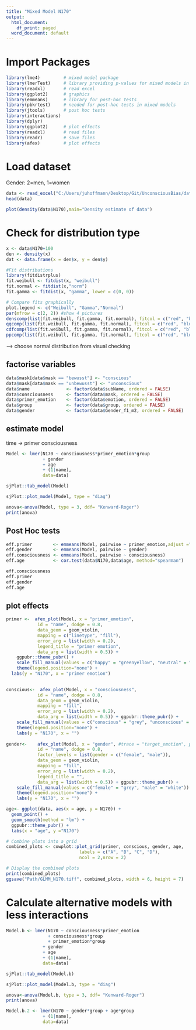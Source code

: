 ```yaml
---
title: "Mixed Model N170"
output:
  html_document:
    df_print: paged
  word_document: default
---
```


# Import Packages

```r
library(lme4)         # mixed model package
library(lmerTest)     # library providing p-values for mixed models in lme4
library(readxl)       # read excel
library(ggplot2)      # graphics
library(emmeans)      # library for post-hoc tests
library(pbkrtest)     # needed for post-hoc tests in mixed models
library(jtools)       # post hoc tests
library(interactions) 
library(dplyr)
library(ggplot2)      # plot effects
library(readxl)       # read files
library(readr)        # save files
library(afex)         # plot effects
```

# Load dataset

Gender: 2=men, 1=women

```r
data <- read_excel("C:/Users/juhoffmann/Desktop/Git/UnconsciousBias/data/erp_N170_HC_and_MDD.xlsx")
head(data)
```

```r
plot(density(data$N170),main="Density estimate of data")
```

# Check for distribution type

```r
x <- data$N170+100
den <- density(x)
dat <- data.frame(x = den$x, y = den$y) 

#Fit distributions
library(fitdistrplus)
fit.weibull <- fitdist(x, "weibull")
fit.normal <- fitdist(x,"norm")
fit.gamma <- fitdist(x, "gamma", lower = c(0, 0))

# Compare fits graphically
plot.legend <- c("Weibull", "Gamma","Normal")
par(mfrow = c(2, 2)) #show 4 pictures
denscomp(list(fit.weibull, fit.gamma, fit.normal), fitcol = c("red", "blue","green"), legendtext = plot.legend)
qqcomp(list(fit.weibull, fit.gamma, fit.normal), fitcol = c("red", "blue","green"), legendtext = plot.legend)
cdfcomp(list(fit.weibull, fit.gamma, fit.normal), fitcol = c("red", "blue","green"), legendtext = plot.legend)
ppcomp(list(fit.weibull, fit.gamma, fit.normal), fitcol = c("red", "blue","green"), legendtext = plot.legend)


```

--\> choose normal distribution from visual checking

## factorise variables

```r
data$mask[data$mask == "bewusst"] <- "conscious"
data$mask[data$mask == "unbewusst"] <- "unconscious"
data$name              <- factor(data$subName, ordered = FALSE)
data$consciousness     <- factor(data$mask, ordered = FALSE)
data$primer_emotion    <- factor(data$emotion, ordered = FALSE)
data$group             <- factor(data$group, ordered = FALSE)
data$gender            <- factor(data$Gender_f1_m2, ordered = FALSE)
```

## estimate model

time -\> primer consciousness

```r
Model <- lmer(N170 ~ consciousness*primer_emotion*group 
              + gender 
              + age
              + (1|name),
              data=data)
```

```r
sjPlot::tab_model(Model)
```

```r
sjPlot::plot_model(Model, type = "diag")
```

```r
anova<-anova(Model, type = 3, ddf= "Kenward-Roger")
print(anova)
```

## Post Hoc tests

```r
eff.primer        <- emmeans(Model, pairwise ~ primer_emotion,adjust ="bonferroni")
eff.gender        <- emmeans(Model, pairwise ~ gender)
eff.consciousness <- emmeans(Model, pairwise ~ consciousness)
eff.age           <- cor.test(data$N170,data$age, method="spearman")
```

```r
eff.consciousness
eff.primer
eff.gender 
eff.age 
```

## plot effects

```r
primer <-  afex_plot(Model, x = "primer_emotion", 
            id = "name", dodge = 0.8, 
            data_geom = geom_violin, 
            mapping = c("linetype", "fill"),
            error_arg = list(width = 0.2),
            legend_title = "primer emotion",
            data_arg = list(width = 0.5)) + 
    ggpubr::theme_pubr() + 
    scale_fill_manual(values = c("happy" = "greenyellow", "neutral" = "lightblue", "sad"= "orange")) + 
    theme(legend.position="none") +
  labs(y = "N170", x = "primer emotion")

  
conscious<-  afex_plot(Model, x = "consciousness", 
            id = "name", dodge = 0.8,
            data_geom = geom_violin, 
            mapping = "fill",
            error_arg = list(width = 0.2),
            data_arg = list(width = 0.5)) + ggpubr::theme_pubr() + 
    scale_fill_manual(values = c("conscious" = "grey", "unconscious" = "white")) +
    theme(legend.position="none") + 
    labs(y = "N170", x = "")
  
gender<-    afex_plot(Model, x = "gender", #trace = "target_emotion", panel = "consciousness", 
            id = "name", dodge = 0.8,
            factor_levels = list(gender = c("female", "male")),
            data_geom = geom_violin, 
            mapping = "fill",
            error_arg = list(width = 0.2),
            legend_title = "",
            data_arg = list(width = 0.5)) + ggpubr::theme_pubr() + 
    scale_fill_manual(values = c("female" = "grey", "male" = "white")) +
    theme(legend.position="none") + 
    labs(y = "N170", x = "")

age<- ggplot(data, aes(x = age, y = N170)) +
  geom_point() +
  geom_smooth(method = "lm") +
  ggpubr::theme_pubr() +
  labs(x = "age", y ="N170")
```

```r
# Combine plots into a grid
combined_plots <- cowplot::plot_grid(primer, conscious, gender, age,
                            labels = c("A", "B", "C", "D"),
                            ncol = 2,nrow = 2)

# Display the combined plots
print(combined_plots)
ggsave("Path/GLMM_N170.tiff", combined_plots, width = 6, height = 7)
```




# Calculate alternative models with less interactions

```r
Model.b <- lmer(N170 ~ consciousness*primer_emotion 
                + consciousness*group 
                + primer_emotion*group  
              + gender 
              + age
              + (1|name),
              data=data)
```

```r
sjPlot::tab_model(Model.b)
```

```r
sjPlot::plot_model(Model.b, type = "diag")
```

```r
anova<-anova(Model.b, type = 3, ddf= "Kenward-Roger")
print(anova)
```



```r
Model.b.2 <- lmer(N170 ~ gender*group + age*group
              + (1|name),
              data=data)
```